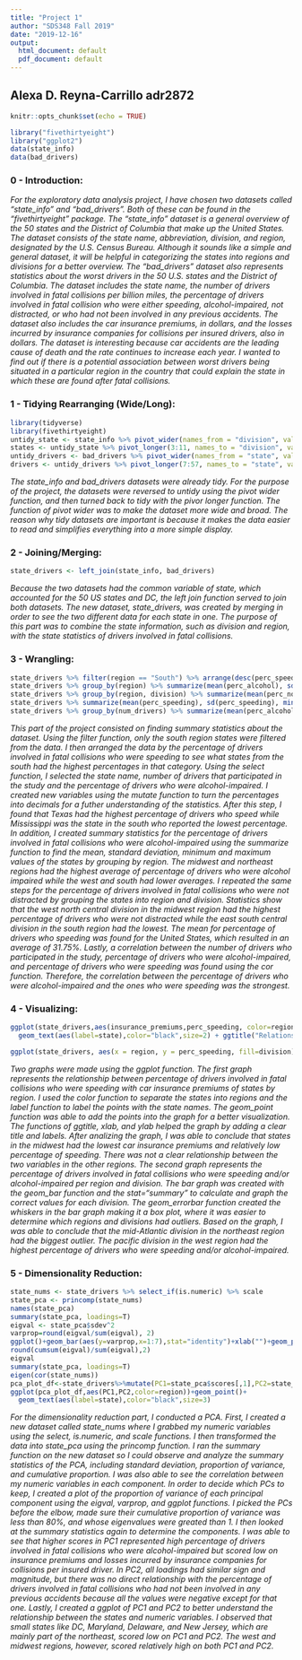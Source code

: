 ```yaml
---
title: "Project 1"
author: "SDS348 Fall 2019"
date: "2019-12-16"
output:
  html_document: default
  pdf_document: default
---
```



## Alexa D. Reyna-Carrillo adr2872

```r
knitr::opts_chunk$set(echo = TRUE)
```

```R
library("fivethirtyeight")
library("ggplot2")
data(state_info)
data(bad_drivers)
```


### 0 - Introduction:

*For the exploratory data analysis project, I have chosen two datasets called “state_info” and “bad_drivers”. Both of these can be found in the “fivethirtyeight” package.  The “state_info” dataset is a general overview of the 50 states and the District of Columbia that make up the United States. The dataset consists of the state name, abbreviation, division, and region, designated by the U.S. Census Bureau. Although it sounds like a simple and general dataset, it will be helpful in categorizing the states into regions and divisions for a better overview. The “bad_drivers” dataset also represents statistics about the worst drivers in the 50 U.S. states and the District of Columbia. The dataset includes the state name, the number of drivers involved in fatal collisions per billion miles, the percentage of drivers involved in fatal collision who were either speeding, alcohol-impaired, not distracted, or who had not been involved in any previous accidents. The dataset also includes the car insurance premiums, in dollars, and the losses incurred by insurance companies for collisions per insured drivers, also in dollars. The dataset is interesting because car accidents are the leading cause of death and the rate continues to increase each year. I wanted to find out if there is a potential association between worst drivers being situated in a particular region in the country that could explain the state in which these are found after fatal collisions.*


### 1 - Tidying Rearranging (Wide/Long):

```R
library(tidyverse)
library(fivethirtyeight)
untidy_state <- state_info %>% pivot_wider(names_from = "division", values_from = "state")
states <- untidy_state %>% pivot_longer(3:11, names_to = "division", values_to = "state") %>% na.omit()
untidy_drivers <- bad_drivers %>% pivot_wider(names_from = "state", values_from = "num_drivers")
drivers <- untidy_drivers %>% pivot_longer(7:57, names_to = "state", values_to = "num_drivers") %>% na.omit()
```

*The state_info and bad_drivers datasets were already tidy. For the purpose of the project, the datasets were reversed to untidy using the pivot wider function, and then turned back to tidy with the pivor longer function. The function of pivot wider was to make the dataset more wide and broad. The reason why tidy datasets are important is because it makes the data easier to read and simplifies everything into a more simple display.*


### 2 - Joining/Merging:

```R
state_drivers <- left_join(state_info, bad_drivers)
```

*Because the two datasets had the common variable of state, which accounted for the 50 US states and DC, the left join function served to join both datasets. The new dataset, state_drivers, was created by merging in order to see the two different data for each state in one. The purpose of this part was to combine the state information, such as division and region, with the state statistics of drivers involved in fatal collisions.*


### 3 - Wrangling:

```R
state_drivers %>% filter(region == "South") %>% arrange(desc(perc_speeding)) %>% select(state, num_drivers, perc_speeding, perc_alcohol) %>% mutate(dec_speeding=perc_speeding/100, dec_alcohol=perc_alcohol/100) %>% group_by(num_drivers)
state_drivers %>% group_by(region) %>% summarize(mean(perc_alcohol), sd(perc_alcohol), min(perc_alcohol), max(perc_alcohol), n())
state_drivers %>% group_by(region, division) %>% summarize(mean(perc_not_distracted), sd(perc_not_distracted), min(perc_not_distracted), max(perc_not_distracted), n())
state_drivers %>% summarize(mean(perc_speeding), sd(perc_speeding), min(perc_speeding), max(perc_speeding), n())
state_drivers %>% group_by(num_drivers) %>% summarize(mean(perc_alcohol), mean(perc_speeding)) %>% cor()
```

*This part of the project consisted on finding summary statistics about the dataset. Using the filter function, only the south region states were filtered from the data. I then arranged the data by the percentage of drivers involved in fatal collisions who were speeding to see what states from the south had the highest percentages in that category. Using the select function, I selected the state name, number of drivers that participated in the study and the percentage of drivers who were alcohol-impaired. I created new variables using the mutate function to turn the percentages into decimals for a futher understanding of the statistics. After this step, I found that Texas had the highest percentage of drivers who speed while Mississippi was the state in the south who reported the lowest percentage. In addition, I created summary statistics for the percentage of drivers involved in fatal collisions who were alcohol-impaired using the summarize function to find the mean, standard deviation, minimum and maximum values of the states by grouping by region. The midwest and northeast regions had the highest average of percentage of drivers who were alcohol impaired while the west and south had lower averages. I repeated the same steps for the percentage of drivers involved in fatal collisions who were not distracted by grouping the states into region and division. Statistics show that the west north central division in the midwest region had the highest percentage of drivers who were not distracted while the east south central division in the south region had the lowest. The mean for percentage of drivers who speeding was found for the United States, which resulted in an average of 31.75%. Lastly, a correlation between the number of drivers who participated in the study, percentage of drivers who were alcohol-impaired, and percentage of drivers who were speeding was found using the cor function. Therefore, the correlation between the percentage of drivers who were alcohol-impaired and the ones who were speeding was the strongest.*


### 4 - Visualizing:

```R
ggplot(state_drivers,aes(insurance_premiums,perc_speeding, color=region))+geom_point()+
  geom_text(aes(label=state),color="black",size=2) + ggtitle("Relationship between percentage of drivers involved in fatal collisions who were speeding and insurance premiums of states per region") + xlab("Car insurance premiums (dollars)") + ylab("Percentage of drivers who were speeding")

ggplot(state_drivers, aes(x = region, y = perc_speeding, fill=division))+ geom_bar(stat="summary",fun.y="mean", position="dodge") + geom_errorbar(stat="summary",position="dodge")+ ggtitle("Percentage of drivers involved in fatal collisions who were speeding and/or alcohol-impaired per region and division") + xlab("Percentage of drivers who were speeding") + ylab("Percentage of drivers who were alcohol-impaired")
```

*Two graphs were made using the ggplot function. The first graph represents the relationship between percentage of drivers involved in fatal collisions who were speeding with car insurance premiums of states by region. I used the color function to separate the states into regions and the label function to label the points with the state names. The geom_point function was able to add the points into the graph for a better visualization. The functions of ggtitle, xlab, and ylab helped the graph by adding a clear title and labels. After analizing the graph, I was able to conclude that states in the midwest had the lowest car insurance premiums and relatively low percentage of speeding. There was not a clear relationship between the two variables in the other regions. The second graph represents the percentage of drivers involved in fatal collisions who were speeding and/or alcohol-impaired per region and division. The bar graph was created with the geom_bar function and the stat="summary" to calculate and graph the correct values for each division. The geom_errorbar function created the whiskers in the bar graph making it a box plot, where it was easier to determine which regions and divisions had outliers. Based on the graph, I was able to conclude that the mid-Atlantic division in the northeast region had the biggest outlier. The pacific division in the west region had the highest percentage of drivers who were speeding and/or alcohol-impaired.*


### 5 - Dimensionality Reduction:

```R
state_nums <- state_drivers %>% select_if(is.numeric) %>% scale
state_pca <- princomp(state_nums)
names(state_pca)
summary(state_pca, loadings=T)
eigval <- state_pca$sdev^2
varprop=round(eigval/sum(eigval), 2)
ggplot()+geom_bar(aes(y=varprop,x=1:7),stat="identity")+xlab("")+geom_path(aes(y=varprop,x=1:7))+ geom_text(aes(x=1:7,y=varprop,label=round(varprop,2)),vjust=1,col="white",size=5)+ scale_y_continuous(breaks=seq(0,.6,.2),labels = scales::percent)+ scale_x_continuous(breaks=1:10)
round(cumsum(eigval)/sum(eigval),2) 
eigval
summary(state_pca, loadings=T)
eigen(cor(state_nums))
pca_plot_df<-state_drivers%>%mutate(PC1=state_pca$scores[,1],PC2=state_pca$scores[,2],PC3=state_pca$scores[,3],PC4=state_pca$scores[,4])
ggplot(pca_plot_df,aes(PC1,PC2,color=region))+geom_point()+
  geom_text(aes(label=state),color="black",size=3)
```

*For the dimensionality reduction part, I conducted a PCA. First, I created a new dataset called state_nums where I grabbed my numeric variables using the select, is.numeric, and scale functions. I then transformed the data into state_pca using the princomp function. I ran the summary function on the new dataset so I could observe and analyze the summary statistics of the PCA, including standard deviation, proportion of variance, and cumulative proportion. I was also able to see the correlation between my numeric variables in each component. In order to decide which PCs to keep, I created a plot of the proportion of variance of each principal component using the eigval, varprop, and ggplot functions. I picked the PCs before the elbow, made sure their cumulative proportion of variance was less than 80%, and whose eigenvalues were greated than 1. I then looked at the summary statistics again to determine the components. I was able to see that higher scores in PC1 represented high percentage of drivers involved in fatal collisions who were alcohol-impaired but scored low on insurance premiums and losses incurred by insurance companies for collisions per insured driver. In PC2, all loadings had similar sign and magnitude, but there was no direct relationship with the percentage of drivers involved in fatal collisions who had not been involved in any previous accidents because all the values were negative except for that one. Lastly, I created a ggplot of PC1 and PC2 to better understand the relationship between the states and numeric variables. I observed that small states like DC, Maryland, Delaware, and New Jersey, which are mainly part of the northeast, scored low on PC1 and PC2. The west and midwest regions, however, scored relatively high on both PC1 and PC2.*


